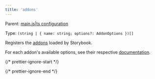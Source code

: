 ```yaml
---
title: 'addons'
---
```


Parent: [main.js|ts configuration](./main-config.mdx)

Type: `(string | { name: string; options?: AddonOptions })[]`

Registers the [addons](../addons/install-addons.mdx) loaded by Storybook.

For each addon's available options, see their respective [documentation](https://storybook.js.org/integrations).

{/* prettier-ignore-start */}

<CodeSnippets path="main-config-addons.md" />

{/* prettier-ignore-end */}
